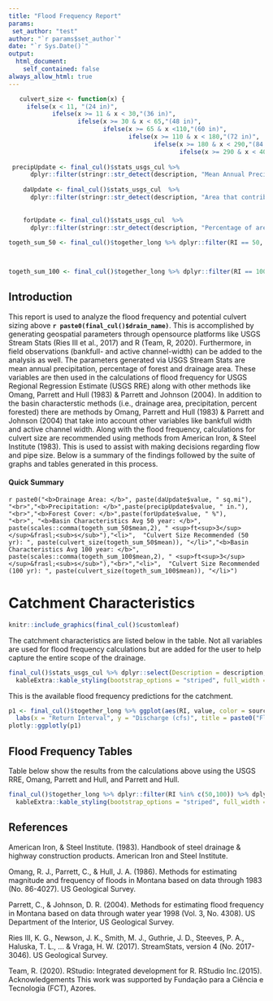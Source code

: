 ```yaml
---
title: "Flood Frequency Report"
params: 
 set_author: "test" 
author: "`r params$set_author`"
date: "`r Sys.Date()`"
output: 
  html_document:
    self_contained: false
always_allow_html: true
---
```


```r

   culvert_size <- function(x) {
     ifelse(x < 11, "(24 in)", 
            ifelse(x >= 11 & x < 30,"(36 in)", 
                   ifelse(x >= 30 & x < 65,"(48 in)",
                          ifelse(x >= 65 & x <110,"(60 in)",
                                 ifelse(x >= 110 & x < 180,"(72 in)",
                                        ifelse(x >= 180 & x < 290,"(84 in)",
                                               ifelse(x >= 290 & x < 400,"(96 in)","(Bridge or Big Culvert!)")))))))}
   
 precipUpdate <- final_cul()$stats_usgs_cul %>% 
      dplyr::filter(stringr::str_detect(description, "Mean Annual Precip"))
    
    daUpdate <- final_cul()$stats_usgs_cul  %>% 
      dplyr::filter(stringr::str_detect(description, "Area that contributes flow to a point on a stream"))
    
    
    forUpdate <- final_cul()$stats_usgs_cul  %>% 
      dplyr::filter(stringr::str_detect(description, "Percentage of area covered by forest"))
      
togeth_sum_50 <- final_cul()$together_long %>% dplyr::filter(RI == 50, Method == "basin_char")%>% dplyr::summarise(mean = mean(value, na.rm = TRUE))



togeth_sum_100 <- final_cul()$together_long %>% dplyr::filter(RI == 100, Method == "basin_char") %>% dplyr::summarise(mean = mean(value, na.rm = TRUE))
```

## Introduction

This report is used to analyze the flood frequency and potential culvert sizing above <b>`r paste0(final_cul()$drain_name)`</b>. This is accomplished by generating geospatial parameters through opensource platforms like USGS Stream Stats (Ries III et al., 2017) and R (Team, R, 2020). Furthermore, in field observations (bankfull- and active channel-width) can be added to the analysis as well. The parameters generated via USGS Stream Stats are mean annual precipitation, percentage of forest and drainage area. These variables are then used in the calculations of flood frequency for USGS Regional Regression Estimate (USGS RRE) along with other methods like Omang, Parrett and Hull (1983) & Parrett and Johnson (2004). In addition to the basin characterstic methods (i.e., drainage area, precipitation, percent forested) there are methods by Omang, Parrett and Hull (1983) & Parrett and Johnson (2004) that take into account other variables like bankfull width and active channel width. Along with the flood frequency, calculations for culvert size are recommended using methods from American Iron, & Steel Institute (1983). This is used to assist with making decisions regarding flow and pipe size. Below is a summary of the findings followed by the suite of graphs and tables generated in this process.

#### Quick Summary

 `r paste0("<b>Drainage Area: </b>", paste(daUpdate$value, " sq.mi"),
          "<br>","<b>Precipitation: </b>",paste(precipUpdate$value, " in."),
          "<br>","<b>Forest Cover: </b>",paste(forUpdate$value, " %"),
          "<br>", "<b>Basin Characteristics Avg 50 year: </b>", paste(scales::comma(togeth_sum_50$mean,2), " <sup>ft<sup>3</sup></sup>&frasl;<sub>s</sub>"),"<li>",  "Culvert Size Recommended (50 yr): ", paste(culvert_size(togeth_sum_50$mean)), "</li>","<b>Basin Characteristics Avg 100 year: </b>", paste(scales::comma(togeth_sum_100$mean,2), " <sup>ft<sup>3</sup></sup>&frasl;<sub>s</sub>"),"<br>","<li>",  "Culvert Size Recommended (100 yr): ", paste(culvert_size(togeth_sum_100$mean)), "</li>")`



# Catchment Characteristics


```r
knitr::include_graphics(final_cul()$customleaf)
```

The catchment characteristics are listed below in the table. Not all variables are used for flood frequency calculations but are added for the user to help capture the entire scope of the drainage. 

```r

final_cul()$stats_usgs_cul %>% dplyr::select(Description = description, Code = code, Unit = unit, Value = value) %>% kableExtra::kable(caption = paste0("Catchment Characteristics above selected point at ", final_cul()$drain_name)) %>%
  kableExtra::kable_styling(bootstrap_options = "striped", full_width = F)
```

This is the available flood frequency predictions for the catchment. 



```r
p1 <- final_cul()$together_long %>% ggplot(aes(RI, value, color = source)) + geom_point() + geom_line() +
  labs(x = "Return Interval", y = "Discharge (cfs)", title = paste0("Flood Frequency Estimates for ", final_cul()$drain_name)) + theme_bw() + facet_wrap(~Method)
plotly::ggplotly(p1)
```

## Flood Frequency Tables

Table below show the results from the calculations above using the USGS RRE, Omang, Parrett and Hull, and Parrett and Hull.

```r
final_cul()$together_long %>% dplyr::filter(RI %in% c(50,100)) %>% dplyr::select(`Return Interval` = ReturnInterval,Source = source, Method, Value = value, Size) %>% kableExtra::kable() %>%
  kableExtra::kable_styling(bootstrap_options = "striped", full_width = F)
```




## References

American Iron, & Steel Institute. (1983). Handbook of steel drainage & highway construction products. American Iron and Steel Institute.

Omang, R. J., Parrett, C., & Hull, J. A. (1986). Methods for estimating magnitude and frequency of floods in Montana based on data through 1983 (No. 86-4027). US Geological Survey.

Parrett, C., & Johnson, D. R. (2004). Methods for estimating flood frequency in Montana based on data through water year 1998 (Vol. 3, No. 4308). US Department of the Interior, US Geological Survey.

Ries III, K. G., Newson, J. K., Smith, M. J., Guthrie, J. D., Steeves, P. A., Haluska, T. L., ... & Vraga, H. W. (2017). StreamStats, version 4 (No. 2017-3046). US Geological Survey.

Team, R. (2020). RStudio: Integrated development for R. RStudio Inc.(2015). Acknowledgements This work was supported by Fundação para a Ciência e Tecnologia (FCT), Azores.
